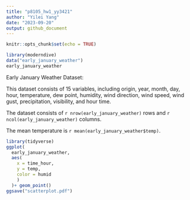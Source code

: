 ```yaml
---
title: "p8105_hw1_yy3421"
author: "Yilei Yang"
date: "2023-09-20"
output: github_document
---
```


```r
knitr::opts_chunk$set(echo = TRUE)
```

```r
library(moderndive)
data("early_january_weather")
early_january_weather
```

Early January Weather Dataset:

This dataset consists of 15 variables, including origin, year, month, day, hour, temperature, dew point, humidity, wind direction, wind speed, wind gust, precipitation, visibility, and hour time.

The dataset consists of `r nrow(early_january_weather)` rows and `r ncol(early_january_weather)` columns.

The mean temperature is `r mean(early_january_weather$temp)`.

```r
library(tidyverse)
ggplot(
  early_january_weather, 
  aes(
    x = time_hour, 
    y = temp,
    color = humid
    )
  )+ geom_point()
ggsave("scatterplot.pdf")
```

